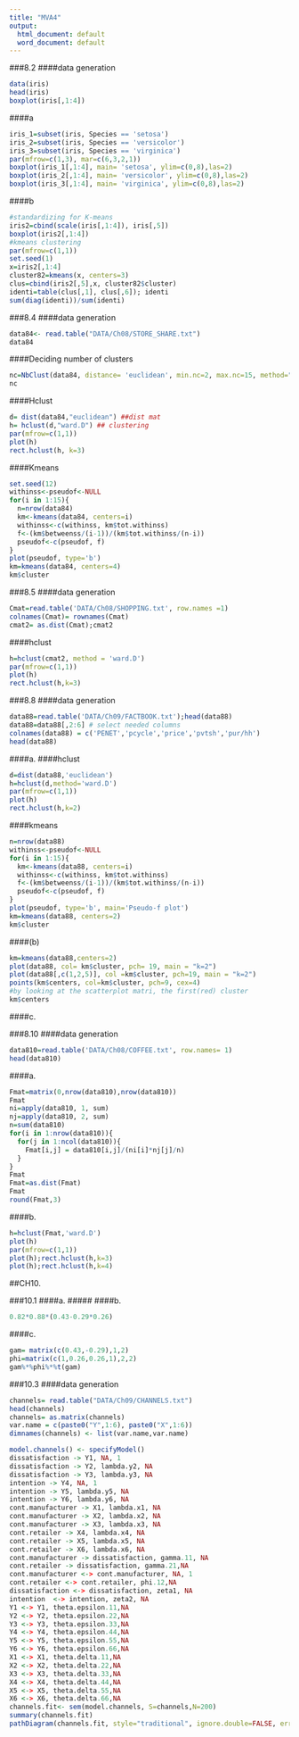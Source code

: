 ---
title: "MVA4"
output:
  html_document: default
  word_document: default
---


###8.2
####data generation
```{r}
data(iris)
head(iris)
boxplot(iris[,1:4])
```

####a
```{r}
iris_1=subset(iris, Species == 'setosa')
iris_2=subset(iris, Species == 'versicolor')
iris_3=subset(iris, Species == 'virginica')
par(mfrow=c(1,3), mar=c(6,3,2,1))
boxplot(iris_1[,1:4], main= 'setosa', ylim=c(0,8),las=2)
boxplot(iris_2[,1:4], main= 'versicolor', ylim=c(0,8),las=2)
boxplot(iris_3[,1:4], main= 'virginica', ylim=c(0,8),las=2)
```

####b
```{r}
#standardizing for K-means
iris2=cbind(scale(iris[,1:4]), iris[,5])
boxplot(iris2[,1:4])
#kmeans clustering
par(mfrow=c(1,1))
set.seed(1)
x=iris2[,1:4]
cluster82=kmeans(x, centers=3)
clus=cbind(iris2[,5],x, cluster82$cluster)
identi=table(clus[,1], clus[,6]); identi 
sum(diag(identi))/sum(identi) 
```

###8.4
####data generation
```{r}
data84<- read.table("DATA/Ch08/STORE_SHARE.txt")
data84
```

####Deciding number of clusters
```{r}
nc=NbClust(data84, distance= 'euclidean', min.nc=2, max.nc=15, method="ward.D") #k=3
nc
```

####Hclust
```{r}
d= dist(data84,"euclidean") ##dist mat
h= hclust(d,"ward.D") ## clustering
par(mfrow=c(1,1))
plot(h)
rect.hclust(h, k=3)
```

####Kmeans
```{r}
set.seed(12)
withinss<-pseudof<-NULL
for(i in 1:15){
  n=nrow(data84)
  km<-kmeans(data84, centers=i)
  withinss<-c(withinss, km$tot.withinss)
  f<-(km$betweenss/(i-1))/(km$tot.withinss/(n-i))
  pseudof<-c(pseudof, f)
}
plot(pseudof, type='b')
km=kmeans(data84, centers=4)
km$cluster
```

###8.5
####data generation
```{r}
Cmat=read.table('DATA/Ch08/SHOPPING.txt', row.names =1)
colnames(Cmat)= rownames(Cmat)
cmat2= as.dist(Cmat);cmat2
```
####hclust
```{r}
h=hclust(cmat2, method = 'ward.D')
par(mfrow=c(1,1))
plot(h)
rect.hclust(h,k=3)
```

###8.8
####data generation
```{r}
data88=read.table('DATA/Ch09/FACTBOOK.txt');head(data88)
data88=data88[,2:6] # select needed columns
colnames(data88) = c('PENET','pcycle','price','pvtsh','pur/hh')
head(data88)
```

####a.
####hclust
```{r}
d=dist(data88,'euclidean')
h=hclust(d,method='ward.D')
par(mfrow=c(1,1))
plot(h)
rect.hclust(h,k=2)
```

####kmeans
```{r}
n=nrow(data88)
withinss<-pseudof<-NULL
for(i in 1:15){
  km<-kmeans(data88, centers=i)
  withinss<-c(withinss, km$tot.withinss)
  f<-(km$betweenss/(i-1))/(km$tot.withinss/(n-i))
  pseudof<-c(pseudof, f)
}
plot(pseudof, type='b', main='Pseudo-f plot')
km=kmeans(data88, centers=2)
km$cluster
```
####(b)
```{r}
km=kmeans(data88,centers=2)
plot(data88, col= km$cluster, pch= 19, main = "k=2")
plot(data88[,c(1,2,5)], col =km$cluster, pch=19, main = "k=2")
points(km$centers, col=km$cluster, pch=9, cex=4)
#by looking at the scatterplot matri, the first(red) cluster
km$centers
```
####c.

###8.10
####data generation
```{r}
data810=read.table('DATA/Ch08/COFFEE.txt', row.names= 1)
head(data810)
```

####a.
```{r}
Fmat=matrix(0,nrow(data810),nrow(data810))
Fmat
ni=apply(data810, 1, sum)
nj=apply(data810, 2, sum)
n=sum(data810)
for(i in 1:nrow(data810)){
  for(j in 1:ncol(data810)){
    Fmat[i,j] = data810[i,j]/(ni[i]*nj[j]/n)
  }
}
Fmat
Fmat=as.dist(Fmat)
Fmat
round(Fmat,3)
```

####b.
```{r}
h=hclust(Fmat,'ward.D')
plot(h)
par(mfrow=c(1,1))
plot(h);rect.hclust(h,k=3)
plot(h);rect.hclust(h,k=4)
```

##CH10.

###10.1
####a.
#####
####b.
```{r}
0.82*0.88*(0.43-0.29*0.26)
```
####c.
```{r}
gam= matrix(c(0.43,-0.29),1,2)
phi=matrix(c(1,0.26,0.26,1),2,2)
gam%*%phi%*%t(gam)
```

###10.3
####data generation
```{r}
channels= read.table("DATA/Ch09/CHANNELS.txt")
head(channels)
channels= as.matrix(channels)
var.name = c(paste0("Y",1:6), paste0("X",1:6))
dimnames(channels) <- list(var.name,var.name)
```

```{r}
model.channels() <- specifyModel()
dissatisfaction -> Y1, NA, 1
dissatisfaction -> Y2, lambda.y2, NA
dissatisfaction -> Y3, lambda.y3, NA
intention -> Y4, NA, 1
intention -> Y5, lambda.y5, NA
intention -> Y6, lambda.y6, NA
cont.manufacturer -> X1, lambda.x1, NA
cont.manufacturer -> X2, lambda.x2, NA
cont.manufacturer -> X3, lambda.x3, NA
cont.retailer -> X4, lambda.x4, NA
cont.retailer -> X5, lambda.x5, NA
cont.retailer -> X6, lambda.x6, NA
cont.manufacturer -> dissatisfaction, gamma.11, NA
cont.retailer -> dissatisfaction, gamma.21,NA
cont.manufacturer <-> cont.manufacturer, NA, 1
cont.retailer <-> cont.retailer, phi.12,NA
dissatisfaction <-> dissatisfaction, zeta1, NA
intention  <-> intention, zeta2, NA
Y1 <-> Y1, theta.epsilon.11,NA
Y2 <-> Y2, theta.epsilon.22,NA
Y3 <-> Y3, theta.epsilon.33,NA
Y4 <-> Y4, theta.epsilon.44,NA
Y5 <-> Y5, theta.epsilon.55,NA
Y6 <-> Y6, theta.epsilon.66,NA
X1 <-> X1, theta.delta.11,NA
X2 <-> X2, theta.delta.22,NA
X3 <-> X3, theta.delta.33,NA
X4 <-> X4, theta.delta.44,NA
X5 <-> X5, theta.delta.55,NA
X6 <-> X6, theta.delta.66,NA
channels.fit<- sem(model.channels, S=channels,N=200)
summary(channels.fit)
pathDiagram(channels.fit, style="traditional", ignore.double=FALSE, error.nodes=TRUE, edge.label="values")
```

